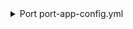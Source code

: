 <details>

<summary> Port port-app-config.yml </summary>

```yaml showLineNumbers
createMissingRelatedEntities: true
resources:
  - kind: team
    selector:
      query: "true" # JQ boolean query. If evaluated to false - skip syncing the object.
    port:
      entity:
        mappings:
          identifier: ".id | tostring"
          title: .name
          blueprint: '"githubTeam"'
          properties:
            name: .name
            slug: .slug
            description: .description
            link: .html_url
            permission: .permission
            notification_setting: .notification_setting
  - kind: repository
    selector:
      query: "true" # JQ boolean query. If evaluated to false - skip syncing the object.
      teams: true # Boolean flag to indicate whether to include the repository teams.
    port:
      entity:
        mappings:
          identifier: .name
          title: .name
          blueprint: '"repository"'
          properties:
            readme: file://README.md
            url: .html_url
            defaultBranch: .default_branch
          relations:
            githubTeams: "[.teams[].id | tostring]"
```

</details>
